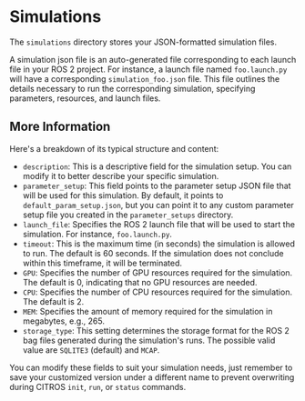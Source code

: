 # Simulations

The `simulations` directory stores your JSON-formatted simulation files.

A simulation json file is an auto-generated file corresponding to each launch file in your ROS 2 project. For instance, a launch file named `foo.launch.py` will have a corresponding `simulation_foo.json` file. This file outlines the details necessary to run the corresponding simulation, specifying parameters, resources, and launch files.

## More Information
Here's a breakdown of its typical structure and content:

- `description`: This is a descriptive field for the simulation setup. You can modify it to better describe your specific simulation.
- `parameter_setup`: This field points to the parameter setup JSON file that will be used for this simulation. By default, it points to `default_param_setup.json`, but you can point it to any custom parameter setup file you created in the `parameter_setups` directory.
- `launch_file`: Specifies the ROS 2 launch file that will be used to start the simulation. For instance, `foo.launch.py`.
- `timeout`: This is the maximum time (in seconds) the simulation is allowed to run. The default is 60 seconds. If the simulation does not conclude within this timeframe, it will be terminated.
- `GPU`: Specifies the number of GPU resources required for the simulation. The default is 0, indicating that no GPU resources are needed.
- `CPU`: Specifies the number of CPU resources required for the simulation. The default is 2.
- `MEM`: Specifies the amount of memory required for the simulation in megabytes, e.g., 265.
- `storage_type`: This setting determines the storage format for the ROS 2 bag files generated during the simulation's runs. The possible valid value are `SQLITE3` (default) and `MCAP`.

You can modify these fields to suit your simulation needs, just remember to save your customized version under a different name to prevent overwriting during CITROS `init`, `run`, or `status` commands.